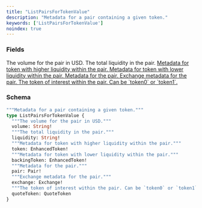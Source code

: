 ```yaml
---
title: "ListPairsForTokenValue"
description: "Metadata for a pair containing a given token."
keywords: ['ListPairsForTokenValue']
noindex: true
---
```


### Fields

<ResponseField name="volume" type="String!" required>
  The volume for the pair in USD.
</ResponseField>

<ResponseField name="liquidity" type="String!" required>
  The total liquidity in the pair.
</ResponseField>

<a href="/api-reference/types/enhancedtoken">
  <ResponseField name="token" type="EnhancedToken!" required>
    Metadata for token with higher liquidity within the pair.
  </ResponseField>
</a>

<a href="/api-reference/types/enhancedtoken">
  <ResponseField name="backingToken" type="EnhancedToken!" required>
    Metadata for token with lower liquidity within the pair.
  </ResponseField>
</a>

<a href="/api-reference/types/pair">
  <ResponseField name="pair" type="Pair!" required>
    Metadata for the pair.
  </ResponseField>
</a>

<a href="/api-reference/types/exchange">
  <ResponseField name="exchange" type="Exchange!" required>
    Exchange metadata for the pair.
  </ResponseField>
</a>

<a href="/api-reference/types/quotetoken">
  <ResponseField name="quoteToken" type="QuoteToken">
    The token of interest within the pair. Can be `token0` or `token1`.
  </ResponseField>
</a>

### Schema


```graphql 
"""Metadata for a pair containing a given token."""
type ListPairsForTokenValue {
  """The volume for the pair in USD."""
  volume: String!
  """The total liquidity in the pair."""
  liquidity: String!
  """Metadata for token with higher liquidity within the pair."""
  token: EnhancedToken!
  """Metadata for token with lower liquidity within the pair."""
  backingToken: EnhancedToken!
  """Metadata for the pair."""
  pair: Pair!
  """Exchange metadata for the pair."""
  exchange: Exchange!
  """The token of interest within the pair. Can be `token0` or `token1`."""
  quoteToken: QuoteToken
}
```
